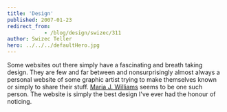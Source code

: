 ```yaml
---
title: 'Design'
published: 2007-01-23
redirect_from: 
            - /blog/design/swizec/311
author: Swizec Teller
hero: ../../../defaultHero.jpg
---
```

Some websites out there simply have a fascinating and breath taking design. They are few and far between and nonsurprisingly almost always a personal website of some graphic artist trying to make themselves known or simply to share their stuff. [Maria J. Williams](http://www.mariawilliam.net/) seems to be one such person. The website is simply the best design I've ever had the honour of noticing.